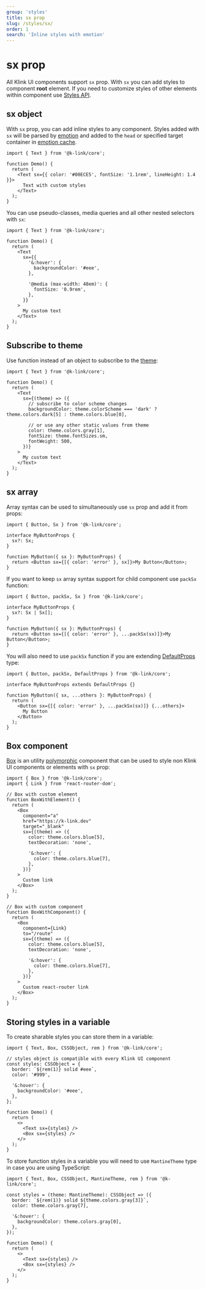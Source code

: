 ```yaml
---
group: 'styles'
title: sx prop
slug: /styles/sx/
order: 1
search: 'Inline styles with emotion'
---
```


# sx prop

All Klink UI components support `sx` prop. With `sx` you can add styles to component **root** element.
If you need to customize styles of other elements within component use [Styles API](/styles/styles-api/).

## sx object

With `sx` prop, you can add inline styles to any component.
Styles added with `sx` will be parsed by [emotion](https://emotion.sh)
and added to the `head` or specified target container in [emotion cache](/theming/emotion-cache/).

```tsx
import { Text } from '@k-link/core';

function Demo() {
  return (
    <Text sx={{ color: '#00ECE5', fontSize: '1.1rem', lineHeight: 1.4 }}>
      Text with custom styles
    </Text>
  );
}
```

You can use pseudo-classes, media queries and all other nested selectors with `sx`:

```tsx
import { Text } from '@k-link/core';

function Demo() {
  return (
    <Text
      sx={{
        '&:hover': {
          backgroundColor: '#eee',
        },

        '@media (max-width: 48em)': {
          fontSize: '0.9rem',
        },
      }}
    >
      My custom text
    </Text>
  );
}
```

## Subscribe to theme

Use function instead of an object to subscribe to the [theme](/theming/theme-object/):

```tsx
import { Text } from '@k-link/core';

function Demo() {
  return (
    <Text
      sx={(theme) => ({
        // subscribe to color scheme changes
        backgroundColor: theme.colorScheme === 'dark' ? theme.colors.dark[5] : theme.colors.blue[0],

        // or use any other static values from theme
        color: theme.colors.gray[1],
        fontSize: theme.fontSizes.sm,
        fontWeight: 500,
      })}
    >
      My custom text
    </Text>
  );
}
```

## sx array

Array syntax can be used to simultaneously use `sx` prop and add it from props:

```tsx
import { Button, Sx } from '@k-link/core';

interface MyButtonProps {
  sx?: Sx;
}

function MyButton({ sx }: MyButtonProps) {
  return <Button sx={[{ color: 'error' }, sx]}>My Button</Button>;
}
```

If you want to keep `sx` array syntax support for child component use `packSx` function:

```tsx
import { Button, packSx, Sx } from '@k-link/core';

interface MyButtonProps {
  sx?: Sx | Sx[];
}

function MyButton({ sx }: MyButtonProps) {
  return <Button sx={[{ color: 'error' }, ...packSx(sx)]}>My Button</Button>;
}
```

You will also need to use `packSx` function if you are extending [DefaultProps](/guides/custom-components/#defaultprops-type) type:

```tsx
import { Button, packSx, DefaultProps } from '@k-link/core';

interface MyButtonProps extends DefaultProps {}

function MyButton({ sx, ...others }: MyButtonProps) {
  return (
    <Button sx={[{ color: 'error' }, ...packSx(sx)]} {...others}>
      My Button
    </Button>
  );
}
```

## Box component

[Box](/core/box/) is an utility [polymorphic](/guides/polymorphic/) component
that can be used to style non Klink UI components or elements with `sx` prop:

```tsx
import { Box } from '@k-link/core';
import { Link } from 'react-router-dom';

// Box with custom element
function BoxWithElement() {
  return (
    <Box
      component="a"
      href="https://k-link.dev"
      target="_blank"
      sx={(theme) => ({
        color: theme.colors.blue[5],
        textDecoration: 'none',

        '&:hover': {
          color: theme.colors.blue[7],
        },
      })}
    >
      Custom link
    </Box>
  );
}

// Box with custom component
function BoxWithComponent() {
  return (
    <Box
      component={Link}
      to="/route"
      sx={(theme) => ({
        color: theme.colors.blue[5],
        textDecoration: 'none',

        '&:hover': {
          color: theme.colors.blue[7],
        },
      })}
    >
      Custom react-router link
    </Box>
  );
}
```

## Storing styles in a variable

To create sharable styles you can store them in a variable:

```tsx
import { Text, Box, CSSObject, rem } from '@k-link/core';

// styles object is compatible with every Klink UI component
const styles: CSSObject = {
  border: `${rem(1)} solid #eee`,
  color: '#999',

  '&:hover': {
    backgroundColor: '#eee',
  },
};

function Demo() {
  return (
    <>
      <Text sx={styles} />
      <Box sx={styles} />
    </>
  );
}
```

To store function styles in a variable you will need to use `MantineTheme` type in case you are using TypeScript:

```tsx
import { Text, Box, CSSObject, MantineTheme, rem } from '@k-link/core';

const styles = (theme: MantineTheme): CSSObject => ({
  border: `${rem(1)} solid ${theme.colors.gray[3]}`,
  color: theme.colors.gray[7],

  '&:hover': {
    backgroundColor: theme.colors.gray[0],
  },
});

function Demo() {
  return (
    <>
      <Text sx={styles} />
      <Box sx={styles} />
    </>
  );
}
```
